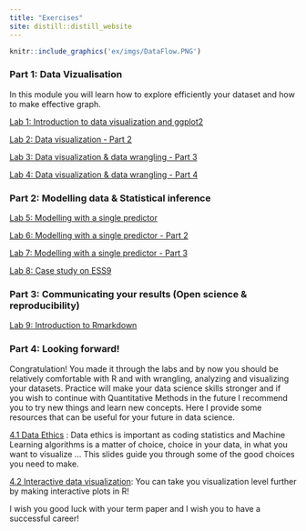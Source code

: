 ```yaml
---
title: "Exercises"
site: distill::distill_website
---
```


```r
knitr::include_graphics('ex/imgs/DataFlow.PNG')
```

### Part 1: Data Vizualisation

In this module you will learn how to explore efficiently your dataset and how to make effective graph.

[Lab 1: Introduction to data visualization and ggplot2](Lab1_DataViz.html)

[Lab 2: Data visualization - Part 2](Lab2_DataViz.html)

[Lab 3: Data visualization & data wrangling - Part 3](Lab3_DataViz.html)

[Lab 4: Data visualization & data wrangling - Part 4](Lab4_DataViz.html)

### Part 2: Modelling data & Statistical inference

[Lab 5: Modelling with a single predictor](Lab5_Model.html)

[Lab 6: Modelling with a single predictor - Part 2](Lab6_Model.html)

[Lab 7: Modelling with a single predictor - Part 3](Lab7_Model.html)

[Lab 8: Case study on ESS9](Lab8_Model.html)

### Part 3: Communicating your results (Open science & reproducibility)

[Lab 9: Introduction to Rmarkdown](ex/Lab9_Rmarkdown.html)

### Part 4: Looking forward!

Congratulation! You made it through the labs and by now you should be relatively comfortable with R and with wrangling, analyzing and visualizing your datasets. Practice will make your data science skills stronger and if you wish to continue with Quantitative Methods in the future I recommend you to try new things and learn new concepts. Here I provide some resources that can be useful for your future in data science.

[4.1 Data Ethics](https://rstudio-education.github.io/datascience-box/course-materials/slides/u3_d01-ethics/u3_d01-ethics.html#41) : Data ethics is important as coding statistics and Machine Learning algorithms is a matter of choice, choice in your data, in what you want to visualize ... This slides guide you through some of the good choices you need to make.

[4.2 Interactive data visualization](https://rstudio-education.github.io/datascience-box/course-materials/slides/u3_d02-shiny-1/u3_d2-shiny-1.pdf): You can take you visualization level further by making interactive plots in R! 

I wish you good luck with your term paper and I wish you to have a successful career!


